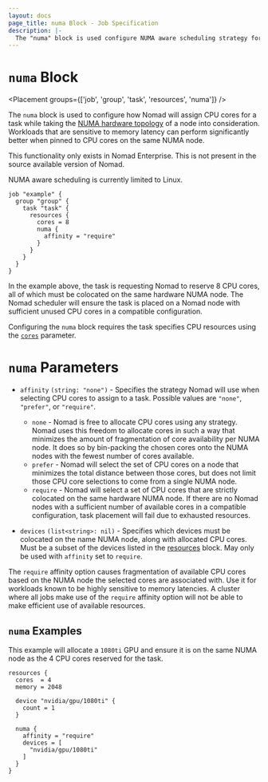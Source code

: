 ```yaml
---
layout: docs
page_title: numa Block - Job Specification
description: |-
  The "numa" block is used configure NUMA aware scheduling strategy for a task.
---
```


# `numa` Block

<Placement groups={['job', 'group', 'task', 'resources', 'numa']} />

The `numa` block is used to configure how Nomad will assign CPU cores for a task
while taking the [NUMA hardware topology][numa_wiki] of a node into consideration.
Workloads that are sensitive to memory latency can perform significantly better
when pinned to CPU cores on the same NUMA node.

<EnterpriseAlert>

This functionality only exists in Nomad Enterprise. This is not
present in the source available version of Nomad.
</EnterpriseAlert>

<Note>

NUMA aware scheduling is currently limited to Linux.
</Note>

```hcl
job "example" {
  group "group" {
    task "task" {
      resources {
        cores = 8
        numa {
          affinity = "require"
        }
      }
    }
  }
}
```

In the example above, the task is requesting Nomad to reserve 8 CPU cores, all
of which must be colocated on the same hardware NUMA node. The Nomad scheduler
will ensure the task is placed on a Nomad node with sufficient unused CPU cores
in a compatible configuration.

Configuring the `numa` block requires the task specifies CPU resources using
the [`cores`][cores] parameter.

# `numa` Parameters

- `affinity` `(string: "none")` - Specifies the strategy Nomad will use when
  selecting CPU cores to assign to a task. Possible values are `"none"`,
  `"prefer"`, or `"require"`.
  - `none` - Nomad is free to allocate CPU cores using any strategy. Nomad uses
  this freedom to allocate cores in such a way that minimizes the amount of
  fragmentation of core availability per NUMA node. It does so by bin-packing
  the chosen cores onto the NUMA nodes with the fewest number of cores available.
  - `prefer` - Nomad will select the set of CPU cores on a node that minimizes
  the total distance between those cores, but does not limit those CPU core
  selections to come from a single NUMA node.
  - `require` - Nomad will select a set of CPU cores that are strictly colocated
  on the same hardware NUMA node. If there are no Nomad nodes with a sufficient
  number of available cores in a compatible configuration, task placement will
  fail due to exhausted resources.

- `devices` `(list<string>: nil)` - Specifies which devices must be colocated on
  the name NUMA node, along with allocated CPU cores. Must be a subset of the
  devices listed in the [resources] block. May only be used with `affinity` set
  to `require`.

<Note>

  The `require` affinity option causes fragmentation of available CPU cores
  based on the NUMA node the selected cores are associated with. Use it for
  workloads known to be highly sensitive to memory latencies. A cluster where
  all jobs make use of the `require` affinity option will not be able to make
  efficient use of available resources.
</Note>

## `numa` Examples

This example will allocate a `1080ti` GPU and ensure it is on the same NUMA node
as the 4 CPU cores reserved for the task.

```hcl
resources {
  cores  = 4
  memory = 2048

  device "nvidia/gpu/1080ti" {
    count = 1
  }

  numa {
    affinity = "require"
    devices = [
      "nvidia/gpu/1080ti"
    ]
  }
}
```

[numa_wiki]: https://en.wikipedia.org/wiki/Non-uniform_memory_access
[cores]: /nomad/docs/job-specification/resources#cores
[resources]: /nomad/docs/job-specification/resources

